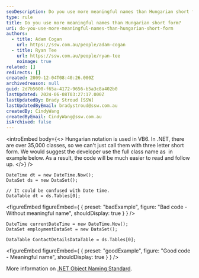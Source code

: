 ```yaml
---
seoDescription: Do you use more meaningful names than Hungarian short form when developing .NET classes to improve code readability and maintainability?
type: rule
title: Do you use more meaningful names than Hungarian short form?
uri: do-you-use-more-meaningful-names-than-hungarian-short-form
authors:
  - title: Adam Cogan
    url: https://ssw.com.au/people/adam-cogan
  - title: Ryan Tee
    url: https://ssw.com.au/people/ryan-tee
    noimage: true
related: []
redirects: []
created: 2009-12-04T08:40:26.000Z
archivedreason: null
guid: 2d7b5600-f65a-4172-9656-b5a3c8a402b0
lastUpdated: 2024-06-08T03:27:17.000Z
lastUpdatedBy: Brady Stroud [SSW]
lastUpdatedByEmail: bradystroud@ssw.com.au
createdBy: CindyWang
createdByEmail: CindyWang@ssw.com.au
isArchived: false
---
```


<introEmbed
  body={<>
Hungarian notation is used in VB6. In .NET, there are over 35,000 classes, so we can't just call them with three letter short form. We would suggest the developer use the full class name as  in example below. As a result, the code will be much easier to read and follow up.
  </>}
/>
```vbnet
DateTime dt = new DateTime.Now();
DataSet ds = new DataSet();

// It could be confused with Date time.
DataTable dt = ds.Tables[0];
```
<figureEmbed figureEmbed={ {
  preset: "badExample",
  figure: "Bad code - Without meaningful name",
  shouldDisplay: true
} } />


```vbnet
DateTime currentDateTime = new DateTime.Now();
DataSet employmentDataSet = new DataSet();

DataTable ContactDetailsDataTable = ds.Tables[0];
```
<figureEmbed figureEmbed={ {
  preset: "goodExample",
  figure: "Good code - Meaningful name",
  shouldDisplay: true
} } />


More information on [.NET Object Naming Standard](https://www.ssw.com.au/ssw/Standards/DeveloperDotNet/DotNetStandard_ObjectNaming.aspx).
